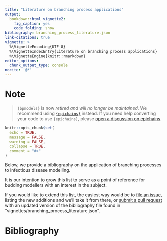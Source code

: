 ```yaml
---
title: "Literature on branching process applications"
output:
  bookdown::html_vignette2:
    fig_caption: yes
    code_folding: show
bibliography: branching_process_literature.json
link-citations: true
vignette: >
  %\VignetteEncoding{UTF-8}
  %\VignetteIndexEntry{Literature on branching process applications}
  %\VignetteEngine{knitr::rmarkdown}
editor_options: 
  chunk_output_type: console
nocite: '@*'
---
```


# Note

> `{bpmodels}` is now *retired and will no longer be maintained*. We recommend using [`{epichains}`](https://github.com/epiverse-trace/epichains) instead. If you need help converting your code to use `{epichains}`, please [open a discussion on epichains](https://github.com/epiverse-trace/epichains/discussions).

```r
knitr::opts_chunk$set(
  echo = TRUE,
  message = FALSE,
  warning = FALSE,
  collapse = TRUE,
  comment = "#>"
)
```

Below, we provide a bibliography on the application of branching processes to 
infectious disease modelling. 

It is our intention to grow this list to serve as a point of reference for 
budding modellers with an interest in the subject. 

If you would like to extend this list, the easiest way would be to [file an issue](https://github.com/epiforecasts/bpmodels/issues/new/choose), listing the
new additions and we'll take it from there,
or [submit a pull request](https://github.com/epiforecasts/bpmodels/pulls) 
with an updated version of the bibliography file found in 
"vignettes/branching_process_literature.json".

# Bibliography
